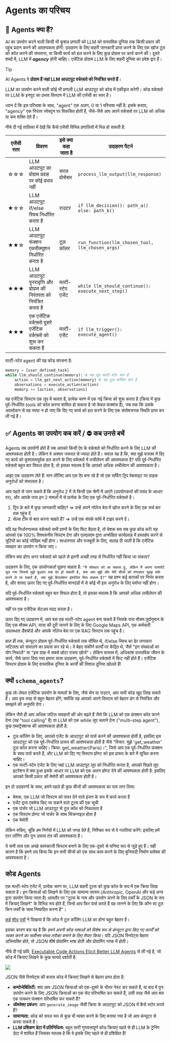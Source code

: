 <!--Copyright 2024 The HuggingFace Team. All rights reserved.

Licensed under the Apache License, Version 2.0 (the "License"); you may not use this file except in compliance with
the License. You may obtain a copy of the License at

http://www.apache.org/licenses/LICENSE-2.0

Unless required by applicable law or agreed to in writing, software distributed under the License is distributed on
an "AS IS" BASIS, WITHOUT WARRANTIES OR CONDITIONS OF ANY KIND, either express or implied. See the License for the
specific language governing permissions and limitations under the License.

⚠️ Note that this file is in Markdown but contain specific syntax for our doc-builder (similar to MDX) that may not be
rendered properly in your Markdown viewer.

-->
# Agents का परिचय

## 🤔 Agents क्या हैं?

AI का उपयोग करने वाली किसी भी कुशल प्रणाली को LLM को वास्तविक दुनिया तक किसी प्रकार की पहुंच प्रदान करने की आवश्यकता होगी: उदाहरण के लिए बाहरी जानकारी प्राप्त करने के लिए एक खोज टूल को कॉल करने की संभावना, या किसी कार्य को हल करने के लिए कुछ प्रोग्राम पर कार्य करने की। दूसरे शब्दों में, LLM में ***agency*** होनी चाहिए। एजेंटिक प्रोग्राम LLM के लिए बाहरी दुनिया का प्रवेश द्वार हैं।

> [!TIP]
> AI Agents वे **प्रोग्राम हैं जहां LLM आउटपुट वर्कफ़्लो को नियंत्रित करते हैं**।

LLM का उपयोग करने वाली कोई भी प्रणाली LLM आउटपुट को कोड में एकीकृत करेगी। कोड वर्कफ़्लो पर LLM के इनपुट का प्रभाव सिस्टम में LLM की एजेंसी का स्तर है।

ध्यान दें कि इस परिभाषा के साथ, "agent" एक अलग, 0 या 1 परिभाषा नहीं है: इसके बजाय, "agency" एक निरंतर स्पेक्ट्रम पर विकसित होती है, जैसे-जैसे आप अपने वर्कफ़्लो पर LLM को अधिक या कम शक्ति देते हैं।

नीचे दी गई तालिका में देखें कि कैसे एजेंसी विभिन्न प्रणालियों में भिन्न हो सकती है:

| एजेंसी स्तर | विवरण | इसे क्या कहा जाता है | उदाहरण पैटर्न |
|------------|---------|-------------------|----------------|
| ☆☆☆ | LLM आउटपुट का प्रोग्राम प्रवाह पर कोई प्रभाव नहीं | सरल प्रोसेसर | `process_llm_output(llm_response)` |
| ★☆☆ | LLM आउटपुट if/else स्विच निर्धारित करता है | राउटर | `if llm_decision(): path_a() else: path_b()` |
| ★★☆ | LLM आउटपुट फंक्शन एक्जीक्यूशन निर्धारित करता है | टूल कॉलर | `run_function(llm_chosen_tool, llm_chosen_args)` |
| ★★★ | LLM आउटपुट पुनरावृत्ति और प्रोग्राम की निरंतरता को नियंत्रित करता है | मल्टी-स्टेप एजेंट | `while llm_should_continue(): execute_next_step()` |
| ★★★ | एक एजेंटिक वर्कफ़्लो दूसरे एजेंटिक वर्कफ़्लो को शुरू कर सकता है | मल्टी-एजेंट | `if llm_trigger(): execute_agent()` |

मल्टी-स्टेप agent की यह कोड संरचना है:

```python
memory = [user_defined_task]
while llm_should_continue(memory): # यह लूप मल्टी-स्टेप भाग है
    action = llm_get_next_action(memory) # यह टूल-कॉलिंग भाग है
    observations = execute_action(action)
    memory += [action, observations]
```

यह एजेंटिक सिस्टम एक लूप में चलता है, प्रत्येक चरण में एक नई क्रिया को शुरू करता है (क्रिया में कुछ पूर्व-निर्धारित *tools* को कॉल करना शामिल हो सकता है जो केवल फंक्शंस हैं), जब तक कि उसके अवलोकन से यह स्पष्ट न हो जाए कि दिए गए कार्य को हल करने के लिए एक संतोषजनक स्थिति प्राप्त कर ली गई है।

## ✅ Agents का उपयोग कब करें / ⛔ कब उनसे बचें

Agents तब उपयोगी होते हैं जब आपको किसी ऐप के वर्कफ़्लो को निर्धारित करने के लिए LLM की आवश्यकता होती है। लेकिन वे अक्सर जरूरत से ज्यादा होते हैं। सवाल यह है कि, क्या मुझे वास्तव में दिए गए कार्य को कुशलतापूर्वक हल करने के लिए वर्कफ़्लो में लचीलेपन की आवश्यकता है?
यदि पूर्व-निर्धारित वर्कफ़्लो बहुत बार विफल होता है, तो इसका मतलब है कि आपको अधिक लचीलेपन की आवश्यकता है।

आइए एक उदाहरण लेते हैं: मान लीजिए आप एक ऐप बना रहे हैं जो एक सर्फिंग ट्रिप वेबसाइट पर ग्राहक अनुरोधों को संभालता है।

आप पहले से जान सकते हैं कि अनुरोध 2 में से किसी एक श्रेणी में आएंगे (उपयोगकर्ता की पसंद के आधार पर), और आपके पास इन 2 मामलों में से प्रत्येक के लिए एक पूर्व-निर्धारित वर्कफ़्लो है।

1. ट्रिप के बारे में कुछ जानकारी चाहिए? ⇒ उन्हें अपने नॉलेज बेस में खोज करने के लिए एक सर्च बार तक पहुंच दें
2. सेल्स टीम से बात करना चाहते हैं? ⇒ उन्हें एक संपर्क फॉर्म में टाइप करने दें।

यदि वह निर्धारणात्मक वर्कफ़्लो सभी प्रश्नों के लिए फिट बैठता है, तो बेशक बस सब कुछ कोड करें! यह आपको एक 100% विश्वसनीय सिस्टम देगा और एलएलएम द्वारा अनपेक्षित कार्यप्रवाह में हस्तक्षेप करने से त्रुटियों का कोई जोखिम नहीं होगा। साधारणता और मजबूती के लिए, सलाह दी जाती है कि एजेंटिक व्यवहार का उपयोग न किया जाए।

लेकिन क्या होगा अगर वर्कफ़्लो को पहले से इतनी अच्छी तरह से निर्धारित नहीं किया जा सकता?

उदाहरण के लिए, एक उपयोगकर्ता पूछना चाहता है: `"मैं सोमवार को आ सकता हूं, लेकिन मैं अपना पासपोर्ट भूल गया जिससे मुझे बुधवार तक देर हो सकती है, क्या आप मुझे और मेरी चीजों को मंगलवार सुबह सर्फ करने ले जा सकते हैं, क्या मुझे कैंसलेशन इंश्योरेंस मिल सकता है?"` यह प्रश्न कई कारकों पर निर्भर करता है, और शायद ऊपर दिए गए पूर्व-निर्धारित मानदंडों में से कोई भी इस अनुरोध के लिए पर्याप्त नहीं होगा।

यदि पूर्व-निर्धारित वर्कफ़्लो बहुत बार विफल होता है, तो इसका मतलब है कि आपको अधिक लचीलेपन की आवश्यकता है।

यहीं पर एक एजेंटिक सेटअप मदद करता है।

ऊपर दिए गए उदाहरण में, आप बस एक मल्टी-स्टेप agent बना सकते हैं जिसके पास मौसम पूर्वानुमान के लिए एक मौसम API, यात्रा की दूरी जानने के लिए के लिए Google Maps API, एक कर्मचारी उपलब्धता डैशबोर्ड और आपके नॉलेज बेस पर एक RAG सिस्टम तक पहुंच है।

हाल ही तक, कंप्यूटर प्रोग्राम पूर्व-निर्धारित वर्कफ़्लो तक सीमित थे, if/else स्विच का
ढेर लगाकार जटिलता को संभालने का प्रयास कर रहे थे। वे बेहद संकीर्ण कार्यों पर केंद्रित थे, जैसे "इन संख्याओं का योग निकालें" या "इस ग्राफ़ में सबसे छोटा रास्ता खोजें"। लेकिन वास्तव में, अधिकांश वास्तविक जीवन के कार्य, जैसे ऊपर दिया गया हमारा यात्रा उदाहरण, पूर्व-निर्धारित वर्कफ़्लो में फिट नहीं होते हैं। एजेंटिक सिस्टम प्रोग्राम के लिए वास्तविक दुनिया के कार्यों की विशाल दुनिया खोलते हैं!

## क्यों `schema_agents`?

कुछ लो-लेवल एजेंटिक उपयोग के मामलों के लिए, जैसे चेन या राउटर, आप सभी कोड खुद लिख सकते हैं। आप इस तरह से बहुत बेहतर होंगे, क्योंकि यह आपको अपने सिस्टम को बेहतर ढंग से नियंत्रित और समझने की अनुमति देगा।

लेकिन जैसे ही आप अधिक जटिल व्यवहारों की ओर बढ़ते हैं जैसे कि LLM को एक फ़ंक्शन कॉल करने देना (यह "tool calling" है) या LLM को एक while लूप चलाने देना ("multi-step agent"), कुछ एब्सट्रैक्शन्स की आवश्यकता होती है:
- टूल कॉलिंग के लिए, आपको एजेंट के आउटपुट को पार्स करने की आवश्यकता होती है, इसलिए इस आउटपुट को एक पूर्व-निर्धारित प्रारूप की आवश्यकता होती है जैसे "विचार: मुझे 'get_weather' टूल कॉल करना चाहिए। क्रिया: get_weather(Paris)।", जिसे आप एक पूर्व-निर्धारित फ़ंक्शन के साथ पार्स करते हैं, और LLM को दिए गए सिस्टम प्रॉम्प्ट को इस प्रारूप के बारे में सूचित करना चाहिए।
- एक मल्टी-स्टेप एजेंट के लिए जहां LLM आउटपुट लूप को निर्धारित करता है, आपको पिछले लूप इटरेशन में क्या हुआ इसके आधार पर LLM को एक अलग प्रॉम्प्ट देने की आवश्यकता होती है: इसलिए आपको किसी प्रकार की मेमोरी की आवश्यकता होती है।

इन दो उदाहरणों के साथ, हमने पहले ही कुछ चीजों की आवश्यकता का पता लगा लिया:

- बेशक, एक LLM जो सिस्टम को पावर देने वाले इंजन के रूप में कार्य करता है
- एजेंट द्वारा एक्सेस किए जा सकने वाले टूल्स की एक सूची
- एक पार्सर जो LLM आउटपुट से टूल कॉल को निकालता है
- एक सिस्टम प्रोम्प्ट जो पार्सर के साथ सिंक्रनाइज़ होता है
- एक मेमोरी

लेकिन रुकिए, चूंकि हम निर्णयों में LLM को जगह देते हैं, निश्चित रूप से वे गलतियां करेंगे: इसलिए हमें एरर लॉगिंग और पुनः प्रयास तंत्र की आवश्यकता है।

ये सभी तत्व एक अच्छे कामकाजी सिस्टम बनाने के लिए एक-दूसरे से घनिष्ठ रूप से जुड़े हुए हैं। यही कारण है कि हमने तय किया कि इन सभी चीजों को एक साथ काम करने के लिए बुनियादी निर्माण ब्लॉक्स की आवश्यकता है।

## कोड Agents

एक मल्टी-स्टेप एजेंट में, प्रत्येक चरण पर, LLM बाहरी टूल्स को कुछ कॉल के रूप में एक क्रिया लिख सकता है। इन क्रियाओं को लिखने के लिए एक सामान्य स्वरूप (Anthropic, OpenAI और कई अन्य द्वारा उपयोग किया जाता है) आमतौर पर "टूल्स के नाम और उपयोग करने के लिए तर्कों के JSON के रूप में क्रियाएं लिखने" के विभिन्न रूप होते हैं, जिन्हें आप फिर पार्स करते हैं यह जानने के लिए कि कौन सा टूल किन तर्कों के साथ निष्पादित करना है"।

[कई](https://huggingface.co/papers/2402.01030) [शोध](https://huggingface.co/papers/2411.01747) [पत्रों](https://huggingface.co/papers/2401.00812) ने दिखाया है कि कोड में टूल कॉलिंग LLM का होना बहुत बेहतर है।

इसका कारण बस यह है कि *हमने अपनी कोड भाषाओं को विशेष रूप से कंप्यूटर द्वारा किए गए कार्यों को व्यक्त करने का सर्वोत्तम संभव तरीका बनाने के लिए तैयार किया*। यदि JSON स्निपेट्स बेहतर अभिव्यक्ति होते, तो JSON शीर्ष प्रोग्रामिंग भाषा होती और प्रोग्रामिंग नरक में होती।

नीचे दी गई छवि, [Executable Code Actions Elicit Better LLM Agents](https://huggingface.co/papers/2402.01030) से ली गई है, जो कोड में क्रियाएं लिखने के कुछ फायदे दर्शाती है:

<img src="https://huggingface.co/datasets/huggingface/documentation-images/resolve/main/transformers/code_vs_json_actions.png">

JSON जैसे स्निपेट्स की बजाय कोड में क्रियाएं लिखने से बेहतर प्राप्त होता है:

- **कम्पोजेबिलिटी:** क्या आप JSON क्रियाओं को एक-दूसरे के भीतर नेस्ट कर सकते हैं, या बाद में पुन: उपयोग करने के लिए JSON क्रियाओं का एक सेट परिभाषित कर सकते हैं, उसी तरह जैसे आप बस एक पायथन फंक्शन परिभाषित कर सकते हैं?
- **ऑब्जेक्ट प्रबंधन:** आप `generate_image` जैसी क्रिया के आउटपुट को JSON में कैसे स्टोर करते हैं?
- **सामान्यता:** कोड को सरल रूप से कुछ भी व्यक्त करने के लिए बनाया गया है जो आप कंप्यूटर से करवा सकते हैं।
- **LLM प्रशिक्षण डेटा में प्रतिनिधित्व:** बहुत सारी गुणवत्तापूर्ण कोड क्रियाएं पहले से ही LLM के ट्रेनिंग डेटा में शामिल हैं जिसका मतलब है कि वे इसके लिए पहले से ही प्रशिक्षित हैं!